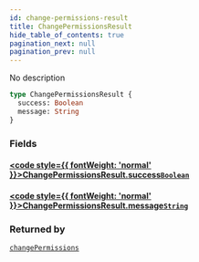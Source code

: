 ```yaml
---
id: change-permissions-result
title: ChangePermissionsResult
hide_table_of_contents: true
pagination_next: null
pagination_prev: null
---
```








No description

```graphql
type ChangePermissionsResult {
  success: Boolean
  message: String
}
```


### Fields

#### [<code style={{ fontWeight: 'normal' }}>ChangePermissionsResult.<b>success</b></code>](#)<Bullet />[`Boolean`](/docs/schemas/mikro/scalars/boolean) <Badge class="secondary" text="scalar"/>
> 
> 

#### [<code style={{ fontWeight: 'normal' }}>ChangePermissionsResult.<b>message</b></code>](#)<Bullet />[`String`](/docs/schemas/mikro/scalars/string) <Badge class="secondary" text="scalar"/>
> 
> 



### Returned by

[`changePermissions`](/docs/schemas/mikro/mutations/change-permissions)  <Badge class="secondary" text="mutation"/>



